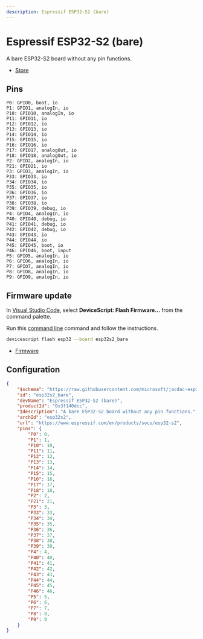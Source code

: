 ```yaml
---
description: Espressif ESP32-S2 (bare)
---
```

# Espressif ESP32-S2 (bare)

A bare ESP32-S2 board without any pin functions.


- [Store](https://www.espressif.com/en/products/socs/esp32-s2)

## Pins

```
P0: GPIO0, boot, io
P1: GPIO1, analogIn, io
P10: GPIO10, analogIn, io
P11: GPIO11, io
P12: GPIO12, io
P13: GPIO13, io
P14: GPIO14, io
P15: GPIO15, io
P16: GPIO16, io
P17: GPIO17, analogOut, io
P18: GPIO18, analogOut, io
P2: GPIO2, analogIn, io
P21: GPIO21, io
P3: GPIO3, analogIn, io
P33: GPIO33, io
P34: GPIO34, io
P35: GPIO35, io
P36: GPIO36, io
P37: GPIO37, io
P38: GPIO38, io
P39: GPIO39, debug, io
P4: GPIO4, analogIn, io
P40: GPIO40, debug, io
P41: GPIO41, debug, io
P42: GPIO42, debug, io
P43: GPIO43, io
P44: GPIO44, io
P45: GPIO45, boot, io
P46: GPIO46, boot, input
P5: GPIO5, analogIn, io
P6: GPIO6, analogIn, io
P7: GPIO7, analogIn, io
P8: GPIO8, analogIn, io
P9: GPIO9, analogIn, io
```



## Firmware update

In [Visual Studio Code](/getting-started/vscode),
select **DeviceScript: Flash Firmware...** from the command palette.
        
Run this [command line](/api/cli) command and follow the instructions.

```bash
devicescript flash esp32 --board esp32s2_bare
```


- [Firmware](https://github.com/microsoft/jacdac-esp32/releases/latest/download/devicescript-esp32s2-esp32s2_bare-0x1000.bin)

## Configuration

```json title="esp32s2_bare.json"
{
    "$schema": "https://raw.githubusercontent.com/microsoft/jacdac-esp32/main/boards/esp32deviceconfig.schema.json",
    "id": "esp32s2_bare",
    "devName": "Espressif ESP32-S2 (bare)",
    "productId": "0x3f140dcc",
    "$description": "A bare ESP32-S2 board without any pin functions.",
    "archId": "esp32s2",
    "url": "https://www.espressif.com/en/products/socs/esp32-s2",
    "pins": {
        "P0": 0,
        "P1": 1,
        "P10": 10,
        "P11": 11,
        "P12": 12,
        "P13": 13,
        "P14": 14,
        "P15": 15,
        "P16": 16,
        "P17": 17,
        "P18": 18,
        "P2": 2,
        "P21": 21,
        "P3": 3,
        "P33": 33,
        "P34": 34,
        "P35": 35,
        "P36": 36,
        "P37": 37,
        "P38": 38,
        "P39": 39,
        "P4": 4,
        "P40": 40,
        "P41": 41,
        "P42": 42,
        "P43": 43,
        "P44": 44,
        "P45": 45,
        "P46": 46,
        "P5": 5,
        "P6": 6,
        "P7": 7,
        "P8": 8,
        "P9": 9
    }
}
```
